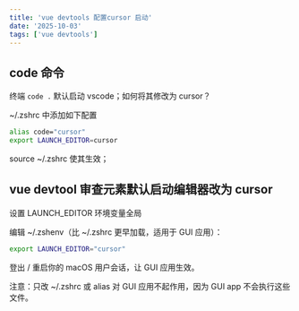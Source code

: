 ```yaml
---
title: 'vue devtools 配置cursor 启动'
date: '2025-10-03'
tags: ['vue devtools']
---
```


## code 命令

终端 `code .` 默认启动 vscode；如何将其修改为 cursor？

~/.zshrc 中添加如下配置

```sh
alias code="cursor"
export LAUNCH_EDITOR=cursor
```

source ~/.zshrc 使其生效；


## vue devtool 审查元素默认启动编辑器改为 cursor

设置 LAUNCH_EDITOR 环境变量全局

编辑 ~/.zshenv（比 ~/.zshrc 更早加载，适用于 GUI 应用）：

```sh
export LAUNCH_EDITOR="cursor"
```

登出 / 重启你的 macOS 用户会话，让 GUI 应用生效。

注意：只改 ~/.zshrc 或 alias 对 GUI 应用不起作用，因为 GUI app 不会执行这些文件。
